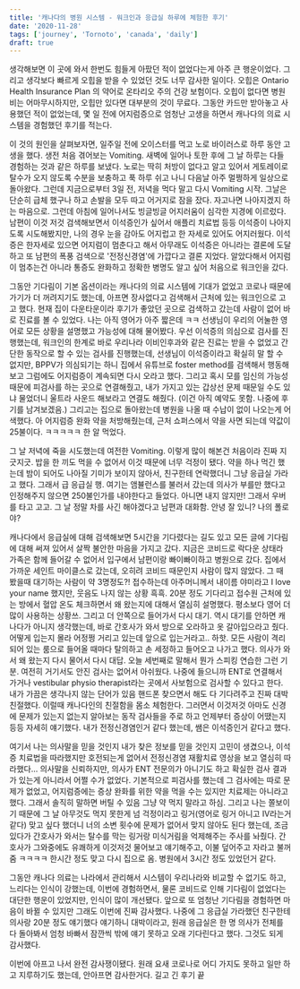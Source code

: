 ```yaml
---
title: '캐나다의 병원 시스템 - 워크인과 응급실 하루에 체험한 후기'
date: '2020-11-28'
tags: ['journey', 'Tornoto', 'canada', 'daily']
draft: true
---
```


생각해보면 이 곳에 와서 한번도 힘들게 아팠던 적이 없었다는게 아주 큰 행운이었다.
그리고 생각보다 빠르게 오힙을 받을 수 있었던 것도 너무 감사한 일이다.
오힙은 Ontario Health Insurance Plan 의 약어로 온타리오 주의 건강 보험이다.
오힙이 없다면 병원비는 어마무시하지만, 오힙만 있다면 대부분의 것이 무료다.
그동안 카드만 받아놓고 사용했던 적이 없었는데, 몇 일 전에 어지럼증으로 엄청난 고생을 하면서
캐나다의 의료 시스템을 경험했던 후기를 적는다.

이 것의 원인을 살펴보자면, 일주일 전에 오이스터를 먹고 노로 바이러스로 하루 동안 고생을 했다.
생전 처음 겪어보는 Vomiting. 새벽에 일어나 토한 후에 그 날 하루는 다들 경험하는 것과 같은 하루를 보냈다.
노로는 딱히 처방이 없다고 알고 있어서 게토레이로 탈수가 오지 않도록 수분을 보충하고 푹 하루 쉬고 나니 다음날 아주 멀쩡하게 일상으로 돌아왔다.
그런데 지금으로부터 3일 전, 저녁을 먹다 말고 다시 Vomiting 시작. 그날은 단순히 급체 했구나 하고 손발을 모두 따고 어거지로 잠을 잤다.
자고나면 나아지겠지 하는 마음으로.
그런데 아침에 일어나서도 빙글빙글 어지러움이 심각한 지경에 이르렀다.
남편이 이것 저것 검색해보면서 이석증인가 싶어서 애플리 치료법 등등 이석증이 나아지도록 시도해봤지만, 나의 경우 눈을 감아도 어지럽고 한 자세로 있어도 어지러웠다.
이석증은 한자세로 있으면 어지럼이 멈춘다고 해서 아무래도 이석증은 아니라는 결론에 도달하고 또 남편의 폭풍 검색으로 '전정신경염'에 가깝다고 결론 지었다.
알았다해서 어지럼이 멈추는건 아니라 통증도 완화하고 정확한 병명도 알고 싶어 처음으로 워크인을 갔다.

그동안 기다림이 기본 옵션이라는 캐나다의 의료 시스템에 기대가 없었고 코로나 때문에 가기가 더 꺼려지기도 했는데, 아프면 장사없다고 검색해서 근처에 있는 워크인으로 고고 했다.
현재 집이 다운타운이라 후기가 좋았던 곳으로 검색하고 갔는데 사람이 없어 바로 진료를 볼 수 있었다.
나는 아직 영어가 아주 짧은데 ㅋㅋ 선생님이 우리의 어눌한 영어로 모든 상황을 설명했고 가능성에 대해 물어봤다.
우선 이석증의 의심으로 검사를 진행했는데, 워크인의 한계로 바로 우리나라 이비인후과와 같은 진료는 받을 수 없었고 간단한 동작으로 할 수 있는 검사를 진행했는데, 선생님이 이석증이라고 확실히 말 할 수 없지만, BPPV가 의심되기는 하니 집에서 유튜브로 foster method를 검색해서 행동해보고 그럼에도 어지럼증이 계속되면 다시 오라고 했다.
그리고 혹시 모를 임신의 가능성 때문에 피검사를 하는 곳으로 연결해줬고, 내가 가지고 있는 갑상선 문제 때문일 수도 있냐 물었더니 울트라 사운드 해보라고 연결도 해줬다. (이건 아직 예약도 못함. 나중에 후기를 남겨보겠음.)
그리고는 집으로 돌아왔는데 병원을 나올 때 수납이 없이 나오는게 어색했다.
아 어지럼증 완화 약을 처방해줬는데, 근처 쇼퍼스에서 약을 사면 되는데 약값이 25불이다. ㅋㅋㅋㅋㅋ 한 알 먹었다.

그 날 저녁에 죽을 시도했는데 여전한 Vomiting. 이렇게 많이 해본건 처음이라 진짜 지긋지긋.
밥을 한 끼도 먹을 수 없어서 이것 때문에 너무 걱정이 됐다.
약을 하나 먹긴 했는데 밤이 되어도 나아질 기미가 보이지 않아서, 친구한테 연락했더니 그냥 응급실 가라고 했다.
그래서 급 응급실 행.
여기는 앰뷸런스를 불러서 갔는데 의사가 부를만 했다고 인정해주지 않으면 250불인가를 내야한다고 들었다. 아니면 내지 않지만!
그래서 우버를 타고 고고. 그 날 정말 차를 사긴 해야겠다고 남편과 대화함. 안녕 잘 있니? 나의 폴로야?

캐나다에서 응급실에 대해 검색해보면 5시간을 기다렸다는 길도 있고 모든 글에 기다림에 대해 써져 있어서 살짝 불안한 마음을 가지고 갔다.
지금은 코비드로 락다운 상태라 가족은 함께 들어갈 수 없어서 입구에서 남편이랑 빠이빠이하고 병원으로 갔다.
집에서 가까운 세인트 마이클스로 갔는데, 오히려 코비드 때문인지 사람이 많지 않았다. 그 때 봤을때 대기하는 사람이 약 3명정도?!
접수하는데 아주머니께서 내이름 야미라고 I love your name 했지만, 웃음도 나지 않는 상황 흑흑.
20분 정도 기다리고 접수원 근처에 있는 방에서 혈압 온도 체크하면서 왜 왔는지에 대해서 열심히 설명했다.
평소보다 영어 더 많이 사용하는 상황쓰.
그리고 더 안쪽으로 들어가서 다시 대기. 역시 대기를 안하면 캐나다가 아니지 생각했는데, 바로 간호사가 와서 방으로 오라하고 옷 갈아입으라고 줬다.
어떻게 입는지 몰라 어정쩡 거리고 있는데 앞으로 입는거라고.. 하핫.
모든 사람이 격리되어 있는 룸으로 들어올 때마다 탈의하고 손 세정하고 들어오고 나가고 했다.
의사가 와서 왜 왔는지 다시 물어서 다시 대답. 오늘 세번째로 말해서 뭔가 스피킹 연습한 그런 기분.
여전히 거기서도 안진 검사는 없어서 아쉬웠다.
나중에 들으니까 ENT로 연결해서 가거나 vestibular physio therapist라는 곳에서 사보험으로 검사할 수 있다고 한다.
내가 가끔은 생각나지 않는 단어가 있음 핸드폰 찾으면서 해도 다 기다려주고 진짜 대박 친절했다.
이럴때 캐나다인의 친절함을 몸소 체험한다.
그러면서 이것저것 아마도 신경에 문제가 있는지 없는지 알아보는 동작 검사들을 주로 하고
언제부터 증상이 어땠는지 등등 자세히 얘기했다.
내가 전정신경염인거 같다 했는데, 쌤은 이석증인거 같다고 했다.

여기서 나는 의사말을 믿을 것인지 내가 찾은 정보를 믿을 것인지 고민이 생겼으나, 이석증 치료법을 따라했지만 호전되는게 없어서 전정신경염 재활치료 영상을 보고 열심히 따라했다...
의사말을 신뢰하지만, 의사가 ENT 전문의가 아니기도 하고 확실한 검사 결과가 있는게 아니라서 어쩔 수가 없었다.
기본적으로 피검사를 했는데 그 검사에는 따로 문제가 없었고, 어지럼증에는 증상 완화를 위한 약을 먹을 수는 있지만 치료제는 아니라고 했다.
그래서 솔직히 말하면 버틸 수 있음 그냥 약 먹지 말라고 하심.
그리고 나는 쫄보이기 때문에 그 날 아무것도 먹지 못한게 넘 걱정이라고 링거(영어로 링거 아니고 IV라는거 같다) 맞고 싶다 했더니 너의 소변 횟수에 문제가 없어서 맞지 않아도 된다 했는데, 조금 있다가 간호사가 와서는 탈수를 막는 링거랑 미식거림을 억제해주는 주사를 놔줬다.
간호사가 그와중에도 유쾌하게 이것저것 물어보고 얘기해주고, 이불 덮어주고 자라고 불꺼줌 ㅋㅋㅋㅋ
한시간 정도 맞고 다시 집으로 옴.
병원에서 3시간 정도 있었던거 같다.

그동안 캐나다 의료는 나라에서 관리해서 시스템이 우리나라와 비교할 수 없기도 하고, 느리다는 인식이 강했는데,
이번에 경험하면서, 물론 코비드로 인해 기다림이 없었다는 대단한 행운이 있었지만, 인식이 많이 개선됐다.
앞으로 또 엄청난 기다림을 경험하면 마음이 바뀔 수 있지만 그래도 이번에 진짜 감사했다.
나중에 그 응급실 가라했던 친구한테 의사랑 20분 정도 얘기했다 얘기하니 대박이라고, 원래 응급실은 한 명 의사가 전체를 다 돌아봐서 엄청 바빠서 잠깐씩 밖에 얘기 못하고 오래 기다린다고 했다.
그것도 되게 감사했다.

이번에 아프고 나서 완전 감사쟁이됐다.
원래 요새 코로나로 어디 가지도 못하고 일만 하고 지루하기도 했는데,
안아프면 감사한거다.
길고 긴 후기 끝
